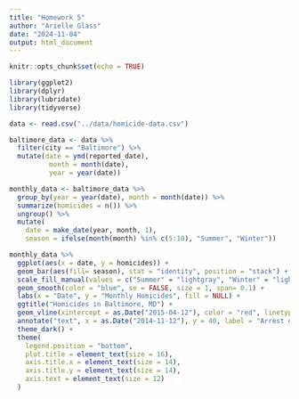 ```yaml
---
title: "Homework 5"
author: "Arielle Glass"
date: "2024-11-04"
output: html_document
---
```


```r
knitr::opts_chunk$set(echo = TRUE)
```

```r

library(ggplot2)
library(dplyr)
library(lubridate)
library(tidyverse)

```

```r

data <- read.csv("../data/homicide-data.csv")

baltimore_data <- data %>%
  filter(city == "Baltimore") %>%
  mutate(date = ymd(reported_date),
          month = month(date),
          year = year(date))

monthly_data <- baltimore_data %>%
  group_by(year = year(date), month = month(date)) %>%
  summarize(homicides = n()) %>%
  ungroup() %>%
  mutate(
    date = make_date(year, month, 1),
    season = ifelse(month(month) %in% c(5:10), "Summer", "Winter"))

monthly_data %>%
  ggplot(aes(x = date, y = homicides)) +
  geom_bar(aes(fill= season), stat = "identity", position = "stack") +
  scale_fill_manual(values = c("Summer" = "lightgray", "Winter" = "lightblue")) + 
  geom_smooth(color = "blue", se = FALSE, size = 1, span= 0.1) +
  labs(x = "Date", y = "Monthly Homicides", fill = NULL) +
  ggtitle("Homicides in Baltimore, MD") +
  geom_vline(xintercept = as.Date("2015-04-12"), color = "red", linetype = "dashed", size = 1) +
  annotate("text", x = as.Date("2014-11-12"), y = 40, label = "Arrest of\nFreddie Gray", color = "white") +
  theme_dark() +
  theme(
    legend.position = "bottom",
    plot.title = element_text(size = 16),
    axis.title.x = element_text(size = 14),
    axis.title.y = element_text(size = 14),
    axis.text = element_text(size = 12)
  )

```



